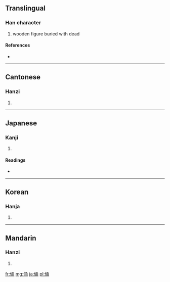 ==Translingual==

===Han character===
{{Han char|rn=9|rad=人|as=07|sn=9|four=2722<sub>7</sub>|canj=人弓戈月 (ONIB)}}

# wooden figure buried with dead

====References====
* {{Han ref|kx=0104.250|dkj=00683|dj=0221.090|hdz=10168.020|uh=4FD1|ud=20433|bh=AB4D|bd=43853}}

----

==Cantonese==

===Hanzi===
{{yue-hanzi|jyut=|y=yung2}}

# {{defn|lang=yue|sort=人07}}

----

==Japanese==

===Kanji===
{{ja-kanji|grade=|rs=人07}}

# {{defn|lang=ja|sort=人07}}

====Readings====
* {{ja-readings|on=[[よう]] (yō), [[ゆう]] (yū), [[とう]] (tō)|kun=[[いたむ]] (itamu)}}

----

==Korean==

===Hanja===
{{ko-hanja|hangeul=용|rv=yong|mr=yong}}

# {{defn|lang=ko|sort=人07}}

----

==Mandarin==

===Hanzi===
{{cmn-hanzi|pin=[[yǒng]] ([[yong3]])|wg=yung<sup>3</sup>}}

# {{defn|lang=cmn|sort=人07}}

[[fr:俑]]
[[mg:俑]]
[[ja:俑]]
[[pl:俑]]